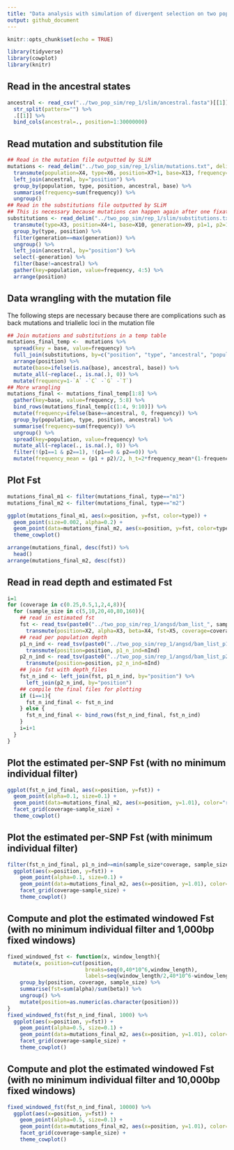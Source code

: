 ```yaml
---
title: "Data analysis with simulation of divergent selection on two populations"
output: github_document
---
```


```r
knitr::opts_chunk$set(echo = TRUE)
```

```r
library(tidyverse)
library(cowplot)
library(knitr)
```

## Read in the ancestral states

```r
ancestral <- read_csv("../two_pop_sim/rep_1/slim/ancestral.fasta")[[1]] %>%
  str_split(pattern="") %>%
  .[[1]] %>%
  bind_cols(ancestral=., position=1:30000000)
```

## Read mutation and substitution file

```r
## Read in the mutation file outputted by SLiM
mutations <- read_delim("../two_pop_sim/rep_1/slim/mutations.txt", delim = " ", col_names = F) %>%
  transmute(population=X4, type=X6, position=X7+1, base=X13, frequency=X12/2000) %>%
  left_join(ancestral, by="position") %>%
  group_by(population, type, position, ancestral, base) %>%
  summarise(frequency=sum(frequency)) %>%
  ungroup()
## Read in the substitutions file outputted by SLiM
## This is necessary because mutations can happen again after one fixation, so frequencies from the mutation file do not always reflect the true derived allele frequency
substitutions <- read_delim("../two_pop_sim/rep_1/slim/substitutions.txt", delim = " ", skip=2, col_names = F) %>%
  transmute(type=X3, position=X4+1, base=X10, generation=X9, p1=1, p2=1) %>%
  group_by(type, position) %>%
  filter(generation==max(generation)) %>%
  ungroup() %>%
  left_join(ancestral, by="position") %>%
  select(-generation) %>%
  filter(base!=ancestral) %>%
  gather(key=population, value=frequency, 4:5) %>%
  arrange(position)
```

## Data wrangling with the mutation file

The following steps are necessary because there are complications such as back mutations and triallelic loci in the mutation file

```r
## Join mutations and substitutions in a temp table
mutations_final_temp <-  mutations %>%
  spread(key = base, value=frequency) %>%
  full_join(substitutions, by=c("position", "type", "ancestral", "population")) %>%
  arrange(position) %>%
  mutate(base=ifelse(is.na(base), ancestral, base)) %>%
  mutate_all(~replace(., is.na(.), 0)) %>%
  mutate(frequency=1-`A` -`C` -`G` -`T`)
## More wrangling
mutations_final <- mutations_final_temp[1:8] %>%
  gather(key=base, value=frequency, 5:8) %>%
  bind_rows(mutations_final_temp[c(1:4, 9:10)]) %>%
  mutate(frequency=ifelse(base==ancestral, 0, frequency)) %>%
  group_by(population, type, position, ancestral) %>%
  summarise(frequency=sum(frequency)) %>%
  ungroup() %>%
  spread(key=population, value=frequency) %>%
  mutate_all(~replace(., is.na(.), 0)) %>% 
  filter(!(p1==1 & p2==1), !(p1==0 & p2==0)) %>%
  mutate(frequency_mean = (p1 + p2)/2, h_t=2*frequency_mean*(1-frequency_mean), h_s=p1*(1-p1) + p2*(1-p2), fst=1-h_s/h_t)
```

## Plot Fst

```r
mutations_final_m1 <- filter(mutations_final, type=="m1")
mutations_final_m2 <- filter(mutations_final, type=="m2")

ggplot(mutations_final_m1, aes(x=position, y=fst, color=type)) +
  geom_point(size=0.002, alpha=0.2) +
  geom_point(data=mutations_final_m2, aes(x=position, y=fst, color=type)) +
  theme_cowplot()

arrange(mutations_final, desc(fst)) %>%
  head()
arrange(mutations_final_m2, desc(fst))

```

## Read in read depth and estimated Fst

```r
i=1
for (coverage in c(0.25,0.5,1,2,4,8)){
  for (sample_size in c(5,10,20,40,80,160)){
    ## read in estimated fst
    fst <- read_tsv(paste0("../two_pop_sim/rep_1/angsd/bam_list_", sample_size, "_", coverage, "x.fst"), col_names = F) %>%
      transmute(position=X2, alpha=X3, beta=X4, fst=X5, coverage=coverage, sample_size=sample_size)
    ## read per population depth
    p1_n_ind <- read_tsv(paste0("../two_pop_sim/rep_1/angsd/bam_list_p1_", sample_size, "_", coverage, "x.mafs.gz")) %>%
      transmute(position=position, p1_n_ind=nInd)
    p2_n_ind <- read_tsv(paste0("../two_pop_sim/rep_1/angsd/bam_list_p2_", sample_size, "_", coverage, "x.mafs.gz")) %>%
      transmute(position=position, p2_n_ind=nInd)
    ## join fst with depth_files
    fst_n_ind <- left_join(fst, p1_n_ind, by="position") %>%
      left_join(p2_n_ind, by="position")
    ## compile the final files for plotting
    if (i==1){
      fst_n_ind_final <- fst_n_ind
    } else {
      fst_n_ind_final <- bind_rows(fst_n_ind_final, fst_n_ind)
    }
    i=i+1
  }
}
```

## Plot the estimated per-SNP Fst (with no minimum individual filter)

```r
ggplot(fst_n_ind_final, aes(x=position, y=fst)) +
  geom_point(alpha=0.1, size=0.1) +
  geom_point(data=mutations_final_m2, aes(x=position, y=1.01), color="red", size=0.2, shape=8) +
  facet_grid(coverage~sample_size) +
  theme_cowplot()
```

## Plot the estimated per-SNP Fst (with minimum individual filter)

```r
filter(fst_n_ind_final, p1_n_ind>=min(sample_size*coverage, sample_size), p2_n_ind>=min(sample_size*coverage, sample_size)) %>%
  ggplot(aes(x=position, y=fst)) +
    geom_point(alpha=0.1, size=0.1) +
    geom_point(data=mutations_final_m2, aes(x=position, y=1.01), color="red", size=0.2, shape=8) +
    facet_grid(coverage~sample_size) +
    theme_cowplot()
```

## Compute and plot the estimated windowed Fst (with no minimum individual filter and 1,000bp fixed windows)

```r
fixed_windowed_fst <- function(x, window_length){
  mutate(x, position=cut(position, 
                         breaks=seq(0,40*10^6,window_length),
                         labels=seq(window_length/2,40*10^6-window_length/2,window_length))) %>%
    group_by(position, coverage, sample_size) %>%
    summarise(fst=sum(alpha)/sum(beta)) %>%
    ungroup() %>%
    mutate(position=as.numeric(as.character(position)))
}
fixed_windowed_fst(fst_n_ind_final, 1000) %>%
  ggplot(aes(x=position, y=fst)) +
    geom_point(alpha=0.5, size=0.1) +
    geom_point(data=mutations_final_m2, aes(x=position, y=1.01), color="red", size=0.2, shape=8) +
    facet_grid(coverage~sample_size) +
    theme_cowplot()
```

## Compute and plot the estimated windowed Fst (with no minimum individual filter and 10,000bp fixed windows)

```r
fixed_windowed_fst(fst_n_ind_final, 10000) %>%
  ggplot(aes(x=position, y=fst)) +
    geom_point(alpha=0.5, size=0.1) +
    geom_point(data=mutations_final_m2, aes(x=position, y=1.01), color="red", size=0.2, shape=8) +
    facet_grid(coverage~sample_size) +
    theme_cowplot()
```
